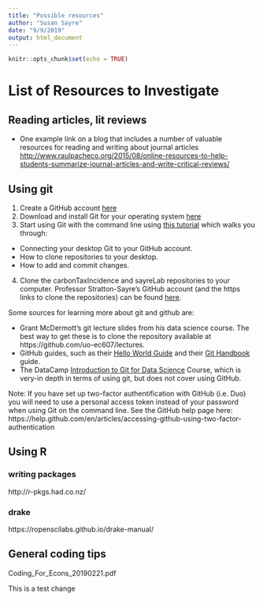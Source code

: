 ```yaml
---
title: "Possible resources"
author: "Susan Sayre"
date: "9/9/2019"
output: html_document
---
```


```r
knitr::opts_chunk$set(echo = TRUE)
```

# List of Resources to Investigate

## Reading articles, lit reviews

* One example link on a blog that includes a number of valuable resources for reading and writing about journal articles <http://www.raulpacheco.org/2015/08/online-resources-to-help-students-summarize-journal-articles-and-write-critical-reviews/> 

## Using git

1. Create a GitHub account [here](https://github.com/)
2. Download and install Git for your operating system [here](https://git-scm.com/downloads)
3. Start using Git with the command line using [this tutorial](https://docs.gitlab.com/ee/gitlab-basics/start-using-git.html) which walks you through:
  + Connecting your desktop Git to your GitHub account.
  + How to clone repositories to your desktop.
  + How to add and commit changes.
4. Clone the carbonTaxIncidence and sayreLab repositories to your computer. Professor Stratton-Sayre's GitHub account (and the https links to clone the repositories) can be found [here](https://github.com/susansayre).

Some sources for learning more about git and github are: 

* Grant McDermott's git lecture slides from his data science course. The best way to get these is to clone the repository available at https://github.com/uo-ec607/lectures.
* GitHub guides, such as their [Hello World Guide](https://guides.github.com/activities/hello-world/) and their [Git Handbook](https://guides.github.com/introduction/git-handbook/) guide. 
* The DataCamp [Introduction to Git for Data Science](https://www.datacamp.com/courses/introduction-to-git-for-data-science) Course, which is very-in depth in terms of using git, but does not cover using GitHub. 


Note: If you have set up two-factor authentification with GitHub (i.e. Duo) you will need to use a personal access token instead of your password when using Git on the command line. See the GitHub help page here: https://help.github.com/en/articles/accessing-github-using-two-factor-authentication

## Using R
### writing packages
http://r-pkgs.had.co.nz/

### drake
https://ropenscilabs.github.io/drake-manual/

## General coding tips

Coding_For_Econs_20190221.pdf


This is a test change

